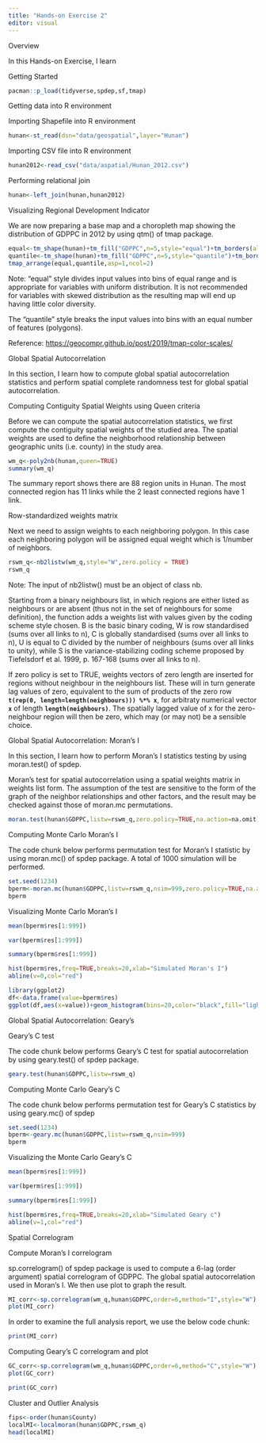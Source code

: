 ```yaml
---
title: "Hands-on Exercise 2"
editor: visual
---
```


Overview

In this Hands-on Exercise, I learn

Getting Started

```r
pacman::p_load(tidyverse,spdep,sf,tmap)
```

Getting data into R environment

Importing Shapefile into R environment

```r
hunan<-st_read(dsn="data/geospatial",layer="Hunan")
```

Importing CSV file into R environment

```r
hunan2012<-read_csv("data/aspatial/Hunan_2012.csv")
```

Performing relational join

```r
hunan<-left_join(hunan,hunan2012)
```

Visualizing Regional Development Indicator

We are now preparing a base map and a choropleth map showing the distribution of GDPPC in 2012 by using qtm() of tmap package.

```r
equal<-tm_shape(hunan)+tm_fill("GDPPC",n=5,style="equal")+tm_borders(alpha=0.5)+tm_layout(main.title="Equal inteval classification")
quantile<-tm_shape(hunan)+tm_fill("GDPPC",n=5,style="quantile")+tm_borders(alpha=0.5)+tm_layout(main.title="Equal quantile classification")
tmap_arrange(equal,quantile,asp=1,ncol=2)
```

Note: "equal" style divides input values into bins of equal range and is appropriate for variables with uniform distribution. It is not recommended for variables with skewed distribution as the resulting map will end up having little color diversity.

The "quantile" style breaks the input values into bins with an equal number of features (polygons).

Reference: <https://geocompr.github.io/post/2019/tmap-color-scales/>

Global Spatial Autocorrelation

In this section, I learn how to compute global spatial autocorrelation statistics and perform spatial complete randomness test for global spatial autocorrelation.

Computing Contiguity Spatial Weights using Queen criteria

Before we can compute the spatial autocorrelation statistics, we first compute the contiguity spatial weights of the studied area. The spatial weights are used to define the neighborhood relationship between geographic units (i.e. county) in the study area.

```r
wm_q<-poly2nb(hunan,queen=TRUE)
summary(wm_q)
```

The summary report shows there are 88 region units in Hunan. The most connected region has 11 links while the 2 least connected regions have 1 link.

Row-standardized weights matrix

Next we need to assign weights to each neighboring polygon. In this case each neighboring polygon will be assigned equal weight which is 1/number of neighbors.

```r
rswm_q<-nb2listw(wm_q,style="W",zero.policy = TRUE)
rswm_q

```

Note: The input of nb2listw() must be an object of class nb.

Starting from a binary neighbours list, in which regions are either listed as neighbours or are absent (thus not in the set of neighbours for some definition), the function adds a weights list with values given by the coding scheme style chosen. B is the basic binary coding, W is row standardised (sums over all links to n), C is globally standardised (sums over all links to n), U is equal to C divided by the number of neighbours (sums over all links to unity), while S is the variance-stabilizing coding scheme proposed by Tiefelsdorf et al. 1999, p. 167-168 (sums over all links to n).

If zero policy is set to TRUE, weights vectors of zero length are inserted for regions without neighbour in the neighbours list. These will in turn generate lag values of zero, equivalent to the sum of products of the zero row **`t(rep(0, length=length(neighbours))) %*% x`**, for arbitraty numerical vector **`x`** of length **`length(neighbours)`**. The spatially lagged value of x for the zero-neighbour region will then be zero, which may (or may not) be a sensible choice.

Global Spatial Autocorrelation: Moran's I

In this section, I learn how to perform Moran's I statistics testing by using moran.test() of spdep.

Moran's test for spatial autocorrelation using a spatial weights matrix in weights list form. The assumption of the test are sensitive to the form of the graph of the neighbor relationships and other factors, and the result may be checked against those of moran.mc permutations.

```r
moran.test(hunan$GDPPC,listw=rswm_q,zero.policy=TRUE,na.action=na.omit)
```

Computing Monte Carlo Moran's I

The code chunk below performs permutation test for Moran's I statistic by using moran.mc() of spdep package. A total of 1000 simulation will be performed.

```r
set.seed(1234)
bperm<-moran.mc(hunan$GDPPC,listw=rswm_q,nsim=999,zero.policy=TRUE,na.action=na.omit)
bperm
```

Visualizing Monte Carlo Moran's I

```r
mean(bperm$res[1:999])

```

```r
var(bperm$res[1:999])
```

```r
summary(bperm$res[1:999])
```

```r
hist(bperm$res,freq=TRUE,breaks=20,xlab="Simulated Moran's I")
abline(v=0,col="red")
```

```r
library(ggplot2)
df<-data.frame(value=bperm$res)
ggplot(df,aes(x=value))+geom_histogram(bins=20,color="black",fill="lightgrey")
```

Global Spatial Autocorrelation: Geary's

Geary's C test

The code chunk below performs Geary's C test for spatial autocorrelation by using geary.test() of spdep package.

```r
geary.test(hunan$GDPPC,listw=rswm_q)
```

Computing Monte Carlo Geary's C

The code chunk below performs permutation test for Geary's C statistics by using geary.mc() of spdep

```r
set.seed(1234)
bperm<-geary.mc(hunan$GDPPC,listw=rswm_q,nsim=999)
bperm


```

Visualizing the Monte Carlo Geary's C

```r
mean(bperm$res[1:999])
```

```r
var(bperm$res[1:999])
```

```r
summary(bperm$res[1:999])
```

```r
hist(bperm$res,freq=TRUE,breaks=20,xlab="Simulated Geary c")
abline(v=1,col="red")

```

Spatial Correlogram

Compute Moran's I correlogram

sp.correlogram() of spdep package is used to compute a 6-lag (order argument) spatial correlogram of GDPPC. The global spatial autocorrelation used in Moran's I. We then use plot to graph the result.

```r
MI_corr<-sp.correlogram(wm_q,hunan$GDPPC,order=6,method="I",style="W")
plot(MI_corr)
```

In order to examine the full analysis report, we use the below code chunk:

```r
print(MI_corr)
```

Computing Geary's C correlogram and plot

```r
GC_corr<-sp.correlogram(wm_q,hunan$GDPPC,order=6,method="C",style="W")
plot(GC_corr)
```

```r
print(GC_corr)
```

Cluster and Outlier Analysis

```r
fips<-order(hunan$County)
localMI<-localmoran(hunan$GDPPC,rswm_q)
head(localMI)
```
